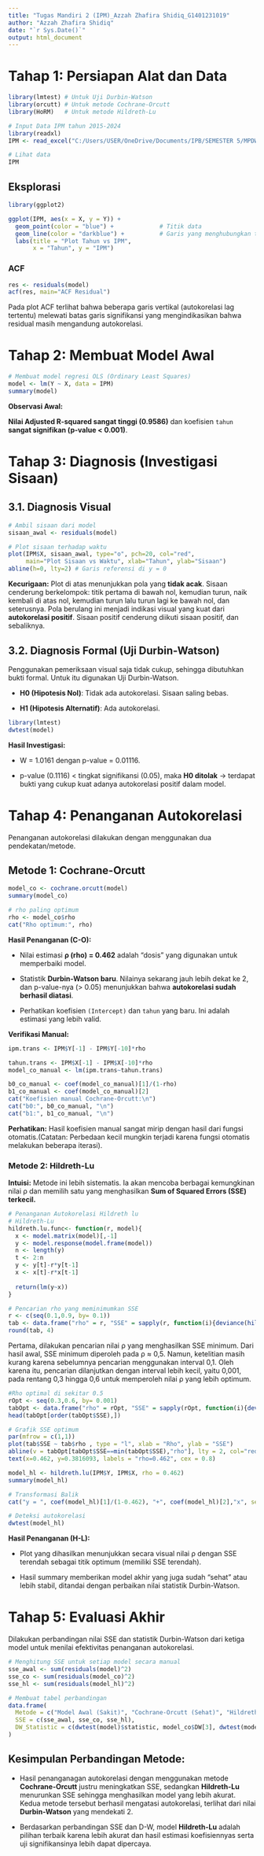 ```yaml
---
title: "Tugas Mandiri 2 (IPM)_Azzah Zhafira Shidiq_G1401231019"
author: "Azzah Zhafira Shidiq"
date: "`r Sys.Date()`"
output: html_document
---
```


# Tahap 1: Persiapan Alat dan Data

```r
library(lmtest) # Untuk Uji Durbin-Watson
library(orcutt) # Untuk metode Cochrane-Orcutt
library(HoRM)   # Untuk metode Hildreth-Lu
```

```r
# Input Data IPM tahun 2015-2024
library(readxl)
IPM <- read_excel("C:/Users/USER/OneDrive/Documents/IPB/SEMESTER 5/MPDW/mpdw/Pertemuan 2//IPM.xlsx", sheet="Bintan")

# Lihat data
IPM
```

## Eksplorasi

```r
library(ggplot2)

ggplot(IPM, aes(x = X, y = Y)) +
  geom_point(color = "blue") +             # Titik data
  geom_line(color = "darkblue") +          # Garis yang menghubungkan titik
  labs(title = "Plot Tahun vs IPM",
       x = "Tahun", y = "IPM")
```

### ACF

```r
res <- residuals(model)
acf(res, main="ACF Residual")
```

Pada plot ACF terlihat bahwa beberapa garis vertikal (autokorelasi lag tertentu) melewati batas garis signifikansi yang mengindikasikan bahwa residual masih mengandung autokorelasi.

# Tahap 2: Membuat Model Awal

```r
# Membuat model regresi OLS (Ordinary Least Squares)
model <- lm(Y ~ X, data = IPM)
summary(model)
```

**Observasi Awal:**

**Nilai Adjusted R-squared sangat tinggi (0.9586)** dan koefisien `tahun` **sangat signifikan (p-value \< 0.001)**.

# Tahap 3: Diagnosis (Investigasi Sisaan)

## 3.1. Diagnosis Visual

```r
# Ambil sisaan dari model
sisaan_awal <- residuals(model)

# Plot sisaan terhadap waktu
plot(IPM$X, sisaan_awal, type="o", pch=20, col="red",
     main="Plot Sisaan vs Waktu", xlab="Tahun", ylab="Sisaan")
abline(h=0, lty=2) # Garis referensi di y = 0
```

**Kecurigaan:** Plot di atas menunjukkan pola yang **tidak acak**. Sisaan cenderung berkelompok: titik pertama di bawah nol, kemudian turun, naik kembali di atas nol, kemudian turun lalu turun lagi ke bawah nol, dan seterusnya. Pola berulang ini menjadi indikasi visual yang kuat dari **autokorelasi positif**. Sisaan positif cenderung diikuti sisaan positif, dan sebaliknya.

## 3.2. Diagnosis Formal (Uji Durbin-Watson)

Penggunakan pemeriksaan visual saja tidak cukup, sehingga dibutuhkan bukti formal. Untuk itu digunakan Uji Durbin-Watson.

-   **H0 (Hipotesis Nol)**: Tidak ada autokorelasi. Sisaan saling bebas.

-   **H1 (Hipotesis Alternatif)**: Ada autokorelasi.

```r
library(lmtest)
dwtest(model)
```

**Hasil Investigasi:**

-   W = 1.0161 dengan p-value = 0.01116.

-   p-value (0.1116) \< tingkat signifikansi (0.05), maka **H0 ditolak** → terdapat bukti yang cukup kuat adanya autokorelasi positif dalam model.

# Tahap 4: Penanganan Autokorelasi

Penanganan autokorelasi dilakukan dengan menggunakan dua pendekatan/metode.

## Metode 1: Cochrane-Orcutt

```r
model_co <- cochrane.orcutt(model)
summary(model_co)

# rho paling optimum
rho <- model_co$rho
cat("Rho optimum:", rho)
```

**Hasil Penanganan (C-O):**

-   Nilai estimasi **ρ (rho) = 0.462** adalah "dosis" yang digunakan untuk memperbaiki model.

-   Statistik **Durbin-Watson baru**. Nilainya sekarang jauh lebih dekat ke 2, dan p-value-nya (\> 0.05) menunjukkan bahwa **autokorelasi sudah berhasil diatasi**.

-   Perhatikan koefisien `(Intercept)` dan `tahun` yang baru. Ini adalah estimasi yang lebih valid.

**Verifikasi Manual:**

```r
ipm.trans <- IPM$Y[-1] - IPM$Y[-10]*rho

tahun.trans <- IPM$X[-1] - IPM$X[-10]*rho
model_co_manual <- lm(ipm.trans~tahun.trans)

b0_co_manual <- coef(model_co_manual)[1]/(1-rho)
b1_co_manual <- coef(model_co_manual)[2]
cat("Koefisien manual Cochrane-Orcutt:\n")
cat("b0:", b0_co_manual, "\n")
cat("b1:", b1_co_manual, "\n")
```

**Perhatikan:** Hasil koefisien manual sangat mirip dengan hasil dari fungsi otomatis.(Catatan: Perbedaan kecil mungkin terjadi karena fungsi otomatis melakukan beberapa iterasi).

### Metode 2: Hildreth-Lu

**Intuisi:** Metode ini lebih sistematis. Ia akan mencoba berbagai kemungkinan nilai ρ dan memilih satu yang menghasilkan **Sum of Squared Errors (SSE) terkecil.**

```r
# Penanganan Autokorelasi Hildreth lu
# Hildreth-Lu
hildreth.lu.func<- function(r, model){
  x <- model.matrix(model)[,-1]
  y <- model.response(model.frame(model))
  n <- length(y)
  t <- 2:n
  y <- y[t]-r*y[t-1]
  x <- x[t]-r*x[t-1]
  
  return(lm(y~x))
}

# Pencarian rho yang meminimumkan SSE
r <- c(seq(0.1,0.9, by= 0.1))
tab <- data.frame("rho" = r, "SSE" = sapply(r, function(i){deviance(hildreth.lu.func(i, model))}))
round(tab, 4)
```

Pertama, dilakukan pencarian nilai ρ yang menghasilkan SSE minimum. Dari hasil awal, SSE minimum diperoleh pada ρ ≈ 0,5. Namun, ketelitian masih kurang karena sebelumnya pencarian menggunakan interval 0,1. Oleh karena itu, pencarian dilanjutkan dengan interval lebih kecil, yaitu 0,001, pada rentang 0,3 hingga 0,6 untuk memperoleh nilai ρ yang lebih optimum.

```r
#Rho optimal di sekitar 0.5
rOpt <- seq(0.3,0.6, by= 0.001)
tabOpt <- data.frame("rho" = rOpt, "SSE" = sapply(rOpt, function(i){deviance(hildreth.lu.func(i, model))}))
head(tabOpt[order(tabOpt$SSE),])
```

```r
# Grafik SSE optimum
par(mfrow = c(1,1))
plot(tab$SSE ~ tab$rho , type = "l", xlab = "Rho", ylab = "SSE")
abline(v = tabOpt[tabOpt$SSE==min(tabOpt$SSE),"rho"], lty = 2, col="red",lwd=2)
text(x=0.462, y=0.3816093, labels = "rho=0.462", cex = 0.8)
```

```r
model_hl <- hildreth.lu(IPM$Y, IPM$X, rho = 0.462)
summary(model_hl)
```

```r
# Transformasi Balik
cat("y = ", coef(model_hl)[1]/(1-0.462), "+", coef(model_hl)[2],"x", sep = "")
```

```r
# Deteksi autokorelasi
dwtest(model_hl)
```

**Hasil Penanganan (H-L):**

-   Plot yang dihasilkan menunjukkan secara visual nilai ρ dengan SSE terendah sebagai titik optimum (memiliki SSE terendah).

-   Hasil summary memberikan model akhir yang juga sudah "sehat" atau lebih stabil, ditandai dengan perbaikan nilai statistik Durbin-Watson.

# Tahap 5: Evaluasi Akhir

Dilakukan perbandingan nilai SSE dan statistik Durbin-Watson dari ketiga model untuk menilai efektivitas penanganan autokorelasi.

```r
# Menghitung SSE untuk setiap model secara manual
sse_awal <- sum(residuals(model)^2)
sse_co <- sum(residuals(model_co)^2)
sse_hl <- sum(residuals(model_hl)^2)

# Membuat tabel perbandingan
data.frame(
  Metode = c("Model Awal (Sakit)", "Cochrane-Orcutt (Sehat)", "Hildreth-Lu (Sehat)"),
  SSE = c(sse_awal, sse_co, sse_hl),
  DW_Statistic = c(dwtest(model)$statistic, model_co$DW[3], dwtest(model_hl)$statistic)
)
```

## **Kesimpulan Perbandingan Metode:**

-   Hasil penanganagan autokorelasi dengan menggunakan metode **Cochrane-Orcutt** justru meningkatkan SSE, sedangkan **Hildreth-Lu** menurunkan SSE sehingga menghasilkan model yang lebih akurat. Kedua metode tersebut berhasil mengatasi autokorelasi, terlihat dari nilai **Durbin-Watson** yang mendekati 2.

<!-- -->

-   Berdasarkan perbandingan SSE dan D-W, model **Hildreth-Lu** adalah pilihan terbaik karena lebih akurat dan hasil estimasi koefisiennyas serta uji signifikansinya lebih dapat dipercaya.
